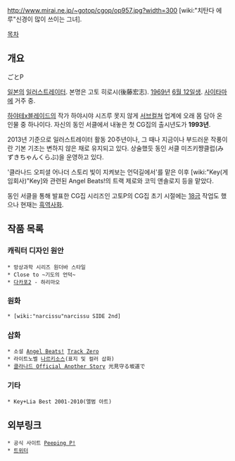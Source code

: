 http://www.mirai.ne.jp/~gotop/cgop/op957.jpg?width=300
[wiki:"치탄다 에루"신경이 많이 쓰이는 그녀].

[[목차]]
== 개요 ==
ごとP

[[일본]]의 [[일러스트레이터]]. 본명은 고토 히로시(後藤宏志). [[1969년]] [[6월 12일]]생. [[사이타마]]에 거주 중.

[[하야테x블레이드]]의 작가 하야시야 시즈루 못지 않게 [[서브컬쳐]] 업계에 오래 몸 담아 온 인물 중 하나이다. 자신의 동인 서클에서 내놓은 첫 CG집의 출시년도가 '''1993년'''.

2013년 기준으로 일러스트레이터 활동 20주년이나, 그 때나 지금이나 부드러운 작풍이란 기본 기조는 변하지 않은 채로 유지되고 있다. 상술했듯 동인 서클 미즈키쨩클럽(みずきちゃんくらぶ)을 운영하고 있다. 

'클라나드 오피셜 어나더 스토리 빛이 지켜보는 언덕길에서'를 맡은 이후 [wiki:"Key(게임회사)"Key]와 관련된 Angel Beats!의 트랙 제로와 코믹 앤솔로지 등을 맡았다.

동인 서클을 통해 발표한 CG집 시리즈인 고토P의 CG집 초기 시절에는 [[18금]] 작업도 했으나 현재는 [[흑역사]]화.

== 작품 목록 ==
=== 캐릭터 디자인 원안 ===
 * 망상과학 시리즈 원더바 스타일
 * Close to ~기도의 언덕~
 * [[다카포2]] - 하리마오

=== 원화 ===
 * [wiki:"narcissu"narcissu SIDE 2nd]

=== 삽화 ===
 * 소설 [[Angel Beats!]] [[Track Zero]]
 * 라이트노벨 [[나르키소스]](표지 및 컬러 삽화)
 * [[클라나드 Official Another Story]] 光見守る坂道で

=== 기타 ===
 * Key+Lia Best 2001-2010(앨범 아트)

== 외부링크 ==
 * 공식 사이트 [http://www.mirai.ne.jp/~gotop/ Peeping P!]
 * [https://twitter.com/gotop12 트위터]
